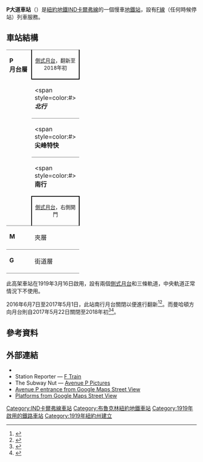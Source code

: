 {{Infobox NYCS
| name = P大道<br />{{lang|en|Avenue P}}
| image = Avenue P NYC Subway Station by David Shankbone.JPG 
| bg_color = #FF6E1A
| address = 紐約州紐約市布魯克林區P大道及麥當奴大道
| borough = [[布魯克林|布魯克林]]
| locale = {{link-en|米德伍德 (布魯克林)|Midwood, Brooklyn|米德伍德}}、{{link-en|格雷夫森德 (布魯克林)|Gravesend, Brooklyn|格雷夫森德}}、{{link-en|本森赫斯特 (布魯克林)|Bensonhurst, Brooklyn|本森赫斯特}}
| coordinates = {{coord|40|36|31.46|N|73|58|22.85|W|display=inline,title}}
| division = IND Culver
| line = [[IND卡爾弗線|IND卡爾弗線]]
| service = Culver IND south local
| connection =
| platforms = 2個[[側式月台|側式月台]]
| tracks = 3條（2條使用中）
| structure = 高架
| open_date = {{start date and age|1919|Mar|16|mf=yes|p=yes}}
| code = 249
| passengers = 809,816<ref>{{NYCS const|riderref}}</ref>
| pass_year = 2016
| pass_percent = -5.7
| rank = 380
| next_north = {{NYCS next | station=N大道 | line=IND卡爾弗線 | service=<!--Culver IND south local-->closed|type2=renovation}}
| next_south = {{NYCS next | station=金斯公路 | line=IND卡爾弗線 | service=Culver IND south local}}
| legend = {{NYCS infobox legend|alltimes}}
}}

'''P大道車站'''（{{lang-en|Avenue P station}}）是[[紐約地鐵|紐約地鐵]][[IND卡爾弗線|IND卡爾弗線]]的一個慢車[[地鐵站|地鐵站]]，設有[[紐約地鐵F線|F線]]（任何時候停站）列車服務。
== 車站結構 ==
{{Stack|float=right|
{{Routemap
|title=軌道配置圖
|title-bg=#{{NYCS color|F}}
|title-color=white
|style=margin-left:10px;margin-top:10px;float:right;
|legend =track
|map=
uSTR!~MFADEg\uSTR!~MFADEg\uSTR!~MFADEg ~~ ~~ ~~往[[N大道車站_(IND卡爾弗線)|N大道]]
uSTRf\uSTR\uSTRg
uSTR+BSr\uSTR\uSTR+BSl
uSTR+BSr\uSTR\uSTR+BSl
uSTR+BSr\uSTR\uSTR+BSl
uSTR+BSr\uSTR\uSTR+BSl
uSTRf\uSTR\uSTRg
uSTR!~MFADEf\uSTR!~MFADEf\uSTR!~MFADEf ~~ ~~ ~~往[[金斯公路車站_(IND卡爾弗線)|金斯公路]]
}}
}}
{|cellspacing=0 cellpadding=3
|style="border-top:solid 1px gray;border-bottom:solid 1px gray;vertical-align:top;" width=50 rowspan=5|'''P<br>月台層'''
|style="border-top:solid 1px gray;border-right:solid 2px black;border-left:solid 2px black;border-bottom:solid 2px black;text-align:center;" colspan=2|<small>[[側式月台|側式月台]]，翻新至2018年初</small>
|-
|style="border-bottom:solid 1px gray;" width=100|<span style=color:#{{NYCS color|orange}}>'''''北行'''''</span>
|style="border-bottom:solid 1px gray;" width=390|<!--{{arrow|L}} [[File:NYCS-bull-trans-F.svg|纽约地铁F线]] 往[[牙買加-179街車站_(IND皇后林蔭路線)|牙買加-179街]]-->無服務<small>（[[N大道車站_(IND卡爾弗線)|N大道]]）</small>
|-
|style="border-bottom:solid 1px gray;"|<span style=color:#{{NYCS color|orange}}>'''尖峰特快'''</span>
|style="border-bottom:solid 1px gray;"|<!--<span style="color:white">→</span>-->{{arrow|L}} [[File:NYCS-bull-trans-F.svg|纽约地铁F线]] 不停靠
|-
|<span style=color:#{{NYCS color|orange}}>'''南行'''</span>
|{{arrow|R}} [[File:NYCS-bull-trans-F.svg|纽约地铁F线]] 往[[康尼島-斯提威爾大道車站|康尼島-斯提威爾大道]]<small>（[[金斯公路車站_(IND卡爾弗線)|金斯公路]]）</small>
|-
|style="border-top:solid 2px black;border-right:solid 2px black;border-left:solid 2px black;border-bottom:solid 1px gray;text-align:center;" colspan=2|<small>[[側式月台|側式月台]]，右側開門</small>
|-
|style="border-top:solid 0px gray;vertical-align:top;" width=50|'''M'''
|style="border-top:solid 0px gray;vertical-align:top;" width=100|夾層
|style="border-top:solid 0px gray;vertical-align:top;" width=400|往出入口、車站詢問處、MetroCard自動售票機
|-
|style="border-top:solid 1px gray;border-bottom:solid 1px gray;vertical-align:top;" width=50|'''G'''
|style="border-top:solid 1px gray;border-bottom:solid 1px gray;vertical-align:top;" width=100|街道層
|style="border-top:solid 1px gray;border-bottom:solid 1px gray;vertical-align:top;" width=400|出入口
|}
此高架車站在1919年3月16日啟用，設有兩個[[側式月台|側式月台]]和三條軌道，中央軌道正常情況下不使用。

2016年6月7日至2017年5月1日，此站南行月台關閉以便進行翻新<ref name="MTA-FExpStudy-May20162">{{cite news|url=http://web.mta.info/nyct/service/pdf/F_express.pdf|title=Feasibility and Analysis of F Express Service in Brooklyn|date=May 2016|work=[[Metropolitan_Transportation_Authority|Metropolitan Transportation Authority]]|accessdate=2016-06-24|archive-date=2016-05-27|archive-url=https://web.archive.org/web/20160527062554/http://web.mta.info/nyct/service/pdf/F_express.pdf|dead-url=no}}</ref><ref>{{Cite web|url=http://web.mta.info/nyct/service/culver2016/index.html|title=Coney Island-bound F subway trains will not stop at Avenue I, Bay Pkwy, Avenue N, Avenue P, Avenue U, and Avenue X until early 2017|last=|first=|date=2016|website=web.mta.info|publisher=Metropolitan Transportation Authority|archive-url=https://web.archive.org/web/20160527225348/http://web.mta.info/nyct/service/culver2016/index.html|archive-date=2016-05-27|dead-url=yes|access-date=2016-10-09}}</ref>。而曼哈頓方向月台則自2017年5月22日關閉至2018年初<ref>{{Cite web|url=http://web.mta.info/nyct/maps/subway_map.pdf|title=New York City Subway Map|last=|first=|date=2017-05-01|website=mta.info|publisher=Metropolitan Transportation Authority|archive-url=https://web.archive.org/web/20170510180253/http://web.mta.info/nyct/maps/subway_map.pdf|archive-date=2017-05-10|dead-url=yes|access-date=2017-05-02}}</ref><ref>{{Cite web|url=http://web.mta.info/nyct/service/culver2016/index.html|title=$140 Million Culver F subway Line Station Renewal Project Begins Next Phase|last=|first=|authorlink=|date=2017-05-18|website=web.mta.info|publisher=Metropolitan Transportation Authority|language=|access-date=2017-05-18|archive-date=2016-05-27|archive-url=https://web.archive.org/web/20160527225348/http://web.mta.info/nyct/service/culver2016/index.html|dead-url=no}}</ref>。
== 參考資料 ==
{{Reflist}}

== 外部連結 ==
{{Commonscat|Avenue P (IND Culver Line)|position=left}}
* {{NYCS ref|http://www.nycsubway.org/perl/stations?212:212110|BMT Culver Line|Avenue P}}
* Station Reporter — [https://web.archive.org/web/20120204051254/http://www.stationreporter.net/ftrain.htm F Train]
* The Subway Nut — [http://www.subwaynut.com/ind/ave_pf/index.php Avenue P Pictures]{{Wayback|url=http://www.subwaynut.com/ind/ave_pf/index.php |date=20180105102625 }}
* [https://maps.google.com/?ie=UTF8&ll=40.608797,-73.972996&spn=0,0.006657&t=h&z=18&layer=c&cbll=40.608648,-73.972972&panoid=CsxFLKi9OnapgEPUAGGWfw&cbp=12,303.91,,0,-1.02 Avenue P entrance from Google Maps Street View]{{Wayback|url=https://maps.google.com/?ie=UTF8&ll=40.608797,-73.972996&spn=0,0.006657&t=h&z=18&layer=c&cbll=40.608648,-73.972972&panoid=CsxFLKi9OnapgEPUAGGWfw&cbp=12,303.91,,0,-1.02 |date=20121112010901 }}
* [https://www.google.com/maps/@40.6088852,-73.9729888,3a,75y,150.67h,90.37t/data=!3m8!1e1!3m6!1sAF1QipOHhOXqqYRRICIp2h16Z43MqbvQ0LVWQIpGkZQo!2e10!3e11!6shttps:%2F%2Flh5.googleusercontent.com%2Fp%2FAF1QipOHhOXqqYRRICIp2h16Z43MqbvQ0LVWQIpGkZQo%3Dw203-h100-k-no-pi-0-ya78.415436-ro-0-fo100!7i7776!8i3888 Platforms from Google Maps Street View]

{{紐約地鐵F線}}
{{DEFAULTSORT:Avenue P}}
[[Category:IND卡爾弗線車站|Category:IND卡爾弗線車站]]
[[Category:布魯克林紐約地鐵車站|Category:布魯克林紐約地鐵車站]]
[[Category:1919年啟用的鐵路車站|Category:1919年啟用的鐵路車站]]
[[Category:1919年紐約州建立|Category:1919年紐約州建立]]